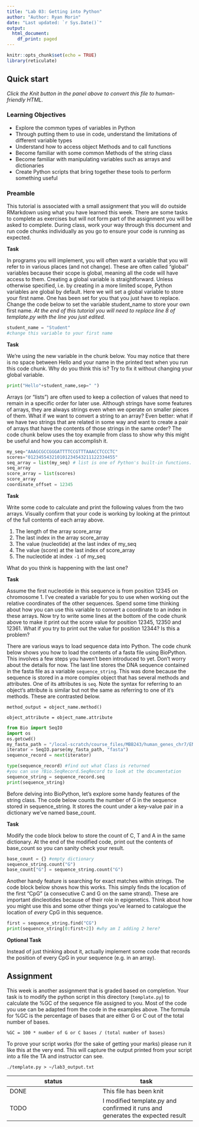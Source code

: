 ```yaml
---
title: "Lab 03: Getting into Python"
author: "Author: Ryan Morin"
date: "Last updated: `r Sys.Date()`"
output:
  html_document:
    df_print: paged
---
```


```r
knitr::opts_chunk$set(echo = TRUE)
library(reticulate)

```



## Quick start

*Click the Knit button in the panel above to convert this file to human-friendly HTML.* 

### Learning Objectives

- Explore the common types of variables in Python
- Through putting them to use in code, understand the limitations of different variable types
- Understand how to access object Methods and to call functions
- Become familiar with some common Methods of the string class
- Become familiar with manipulating variables such as arrays and dictionaries
- Create Python scripts that bring together these tools to perform something useful

### Preamble

This tutorial is associated with a small assignment that you will do outside RMarkdown using what you have learned this week. There are some tasks to complete as exercises but will not form part of the assignment you will be asked to complete. During class, work your way through this document and run code chunks individually as you go to ensure your code is running as expected. 

**Task**

In programs you will implement, you will often want a variable that you will refer to in various places (and not change). These are often called "global" variables because their scope is global, meaning all the code will have access to them. Creating a global variable is straightforward. Unless otherwise specified, i.e. by creating in a more limited scope, Python variables are global by default. Here we will set a global variable to store your first name. One has been set for you that you just have to replace. Change the code below to set the variable student_name to store your own first name. _At the end of this tutorial you will need to replace line 8 of template.py with the line you just edited._ 


```python
student_name = "Student" 
#change this variable to your first name

```

**Task**

We're using the new variable in the chunk below. You may notice that there is no space between Hello and your name in the printed text when you run this code chunk. Why do you think this is? Try to fix it without changing your global variable. 

```python
print("Hello"+student_name,sep=" ")
```

Arrays (or "lists") are often used to keep a collection of values that need to remain in a specific order for later use. Although strings have some features of arrays, they are always strings even when we operate on smaller pieces of them. What if we want to convert a string to an array? Even better: what if we have two strings that are related in some way and want to create a pair of arrays that have the contents of those strings in the same order? The code chunk below uses the toy example from class to show why this might be useful and how you can accomplish it. 

```python
my_seq="AAAGCGCCGGGATTTTCCGTTTAAACCTCCCTC"
scores="012345543210101234543211122334455"
seq_array = list(my_seq) # list is one of Python's built-in functions.
seq_array 
score_array = list(scores)
score_array
coordinate_offset = 12345

```

**Task**

Write some code to calculate and print the following values from the two arrays. Visually confirm that your code is working by looking at the printout of the full contents of each array above. 

1. The length of the array score_array
2. The last index in the array score_array
3. The value (nucleotide) at the last index of my_seq
4. The value (score) at the last index of score_array
5. The nucleotide at index `-1` of my_seq

What do you think is happening with the last one? 

**Task**

Assume the first nucleotide in this sequence is from position 12345 on chromosome 1. I've created a variable for you to use when working out the relative coordinates of the other sequences. Spend some time thinking about how you can use this variable to convert a coordinate to an index in these arrays. Now try to write some lines at the bottom of the code chunk above to make it print out the score value for position 12345, 12350 and 12361. What if you try to print out the value for position 12344? Is this a problem? 


There are various ways to load sequence data into Python. The code chunk below shows you how to load the contents of a fasta file using BioPython. This involves a few steps you haven't been introduced to yet. Don't worry about the details for now. The last line stores the DNA sequence contained in the fasta file as a variable `sequence_string`. This was done because the sequence is stored in a more complex object that has several methods and attributes. One of its attributes is `seq`. Note the syntax for referring to an object's attribute is similar but not the same as referring to one of it's methods. These are contrasted below.

`method_output = object_name.method()`

`object_attribute = object_name.attribute`

```python
from Bio import SeqIO
import os
os.getcwd()
my_fasta_path = "/local-scratch/course_files/MBB243/human_genes_chr7/ENST00000199447.fa"
iterator = SeqIO.parse(my_fasta_path, "fasta")
sequence_record = next(iterator)

type(sequence_record) #find out what Class is returned
#you can use ?Bio.SeqRecord.SeqRecord to look at the documentation
sequence_string = sequence_record.seq
print(sequence_string)
```

Before delving into BioPython, let's explore some handy features of the string class. The code below counts the number of G in the sequence stored in sequence_string. It stores the count under a key-value pair in a dictionary we've named base_count. 

**Task** 

Modify the code block below to store the count of C, T and A in the same dictionary. At the end of the modified code, print out the contents of base_count so you can sanity check your result. 

```python
base_count = {} #empty dictionary
sequence_string.count("G")
base_count["G"] = sequence_string.count("G")

```

Another handy feature is searching for exact matches within strings. The code block below shows how this works. This simply finds the location of the first "CpG" (a consecutive C and G on the same strand). These are important dincleotides because of their role in epigenetics. Think about how you might use this and some other things you've learned to catalogue the location of _every_ CpG in this sequence.

```python
first = sequence_string.find("CG")
print(sequence_string[0:first+2]) #why am I adding 2 here?
```

**Optional Task**

Instead of just thinking about it, actually implement some code that records the position of every CpG in your sequence (e.g. in an array).

## Assignment

This week is another assignment that is graded based on completion. Your task is to modify the python script in this directory (`template.py`) to calculate the %GC of the sequence file assigned to you. Most of the code you use can be adapted from the code in the examples above. The formula for %GC is the percentage of bases that are either G or C out of the total number of bases.

`%GC = 100 * number of G or C bases / (total number of bases)`

To prove your script works (for the sake of getting your marks) please run it like this at the very end. This will capture the output printed from your script into a file the TA and instructor can see. 

`./template.py > ~/lab3_output.txt`

|status|task|
|-|-|
|DONE|This file has been knit|
|TODO|I modified template.py and confirmed it runs and generates the expected result|